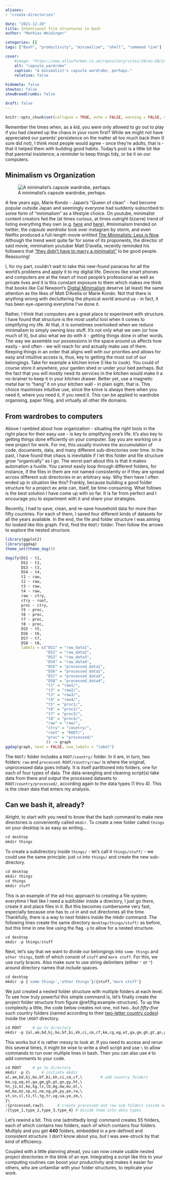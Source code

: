 ---
aliases:
- "create-directories"

date: "2021-12-20"
title: Intentional file structures in bash
author: "Mathias Weidinger"

categories: []
tags: ["Bash", "productivity", "minimalism", "shell", "command line"]

cover:
    #image: "https://www.atlasformen.co.uk/repository/sites/20/en-GB/Inspiration/capsule-wardrobe.jpg"
    alt: "capsule_wardrobe"
    caption: "A minimalist's capsule wardrobe, perhaps."
    relative: false
    
hidemeta: false
showtoc: false
showBreadCrumbs: false

draft: false
---

```{r setup, include=FALSE}
knitr::opts_chunk$set(collapse = TRUE, echo = FALSE, warning = FALSE, message = FALSE)
```



Remember the times when, as a kid, you were only allowed to go out to play if you had cleared up the chaos in your room first? While we might not have appreciated our parents' persistence on the matter all too much back then (I sure did not), I think most people would agree - once they're adults, that is - that it helped them with building good habits. Today's post is a little bit like that parental insistence; a reminder to keep things tidy, or be it on our computers.

## Minimalism vs Organization

![A minimalist's capsule wardrobe, perhaps.](https://www.atlasformen.co.uk/repository/sites/20/en-GB/Inspiration/capsule-wardrobe.jpg)

A few years ago, Marie Kondo - Japan's "Queen of clean" - had become popular outside Japan and seemingly everyone had suddenly subscribed to some form of "minimalism" as a lifestyle choice. On youtube, minimalist content creators fed the (at times curious, at times outright bizarre) trend of listing everything they own (e.g. [here](https://www.youtube.com/watch?v=TzaG0VGwCT0) and [here](https://www.youtube.com/watch?v=shLASFm-4_4)),  #minimalism trended on twitter, the *capsule wardrobe* took over instagram by storm, and even Netflix produced a full-length movie entitled [The Minimalists: Less is Now](https://www.youtube.com/watch?v=jn-xbOCZOiQ). Although the trend went quite far for some of its proponents, the director of said movie, minimalism youtuber Matt D'avella, recently reminded his followers that ["they didn't have to marry a minimalist"](https://www.youtube.com/watch?v=REJqTXh8IwY) to be good people. Reassuring!

I, for my part, couldn't wait to take this new-found panacea for all the world's problems and apply it to my digital life. Devices like smart phones and computers are at the heart of most people's professional as well as private lives and it is this constant exposure to them which makes me think that books like Cal Newport's [Digital Minimalism](https://www.calnewport.com/books/digital-minimalism/) deserve (at least) the same attention as the likes of Matt D'Avella or Marie Kondo. Not that there is anything wrong with decluttering the physical world around us - in fact, it has been eye-opening everytime I've done it.

Rather, I think that computers are a great place to experiment with structure. I have found that structure is the most useful tool when it comes to simplifying my life. At that, it is sometimes overlooked when we reduce minimalism to simply owning *less* stuff. It's not only what we own (or how much of it), but also what we do with it - getting things done in other words. The way we assemble our possessions in the space around us affects how easily - and often - we will reach for and actually make use of them. Keeping things in an order that aligns well with our priorities and allows for easy and intuitive access is, thus, key to getting the most out of our belongings. Take for example a kitchen knive (I like to cook). You could of course store it anywhere, your garden shed or under your bed perhaps. But the fact that you will mostly need its services in the kitchen would make it a no-brainer to keep it in your kitchen drawer. Better yet, use a magnetic metal bar to "hang" it on your kitchen wall - in plain sight, that is. This choice maximises intuitive use, since the knive is always there when you need it, where you need it, if you need it. This can be applied to wardrobe organising, paper filing, and virtually all other life domains.

## From wardrobes to computers

Above I rambled about how organization - situating the right tools in the right place for their easy use - is key to simplifying one's life. It's also key to getting things done efficiently on your computer. Say you are working on a new project for work. For me, this usually involves the accumulation of code, documents, data, and many different sub-directories over time. In the past, I have found that chaos is inevitable if I let this folder and file structure grow "organically" as I go. The worst part about this is that it makes automation a hustle. You cannot easily loop through different folders, for instance, if the files in them are not named consistently or if they are spread across different sub directories in an arbitrary way. Why then have I often ended up in situation like this? Frankly, because building a good folder structure for a project ex ante can, itself, be time-consuming. What follows is the best solution I have come up with so far. It is far from perfect and I encourage you to experiment with it and share your strategies.

Recently, I had to save, clean, and re-save household data for more than fifty countries. For each of them, I saved four different kinds of datasets for all the years available. In the end, the file and folder structure I was aiming for looked like this graph. First, find the `ROOT/` folder. Then follow the arrows to explore the nested structure.  

```{r example-structure, fig.cap='An example of a project folder structure.'}
library(ggplot2)
library(ggdag)
theme_set(theme_dag())

dagify(DS1 ~ t1,
       DS2 ~ t2,
       DS3 ~ t3,
       DS4 ~ t4,
       t1 ~ raw,
       t2 ~ raw,
       t3 ~ raw,
       t4 ~ raw,
       raw ~ ctry,
       ctry ~ root,
       proc ~ ctry,
       t5 ~ proc,
       t6 ~ proc,
       t7 ~ proc,
       t8 ~ proc,
       DS5 ~ t5,
       DS6 ~ t6,
       DS7 ~ t7,
       DS8 ~ t8,
       labels = c("DS1" = "raw_data1",
                  "DS2" = "raw_data2",
                  "DS3" = "raw_data3",
                  "DS4" = "raw_data4",
                  "DS5" = "processed_data1",
                  "DS6" = "processed_data2",
                  "DS7" = "processed_data3",
                  "DS8" = "processed_data4",
                  "t1" = "raw1/",
                  "t2" = "raw2/",
                  "t3" = "raw3/",
                  "t4" = "raw4/",
                  "t5" = "proc1/",
                  "t6" = "proc2/",
                  "t7" = "proc3/",
                  "t8" = "proc4/",
                  "raw" = "raw/",
                  "ctry" = "country/",
                  "root" = "ROOT/",
                  "proc" = "processed/"
                  )) -> graph
ggdag(graph, text = FALSE, use_labels = "label")
```



The `ROOT/` folder includes a `ROOT/country/` folder. In it are, in turn, two folders: `raw` and `processed`. `ROOT/country/raw/` is where the original, unprocessed data goes initially. It is itself partitioned into folders, one for each of four types of data. The data wrangling and cleaning script(s) take data from there and output the processed datasets to `ROOT/country/processed/`, according again to the data types (1 thru 4). This is the clean data that enters my analysis.

## Can we bash it, already?

Alright, to start with you need to know that the bash command to make new directories is conveniently called `mkdir`. To create a new folder called `things` on your desktop is as easy as writing...

```{r, engine = 'bash', eval = FALSE, echo = TRUE}
cd desktop
mkdir things
```

To create a subdirectory inside `things/` - let's call it `things/stuff/` - we could use the same principle: just `cd` into `things/` and create the new sub-directory. 

```{r, engine = 'bash', eval = FALSE, echo = TRUE}
cd desktop
mkdir things
cd things
mkdir stuff
```

This is an example of the ad-hoc approach to creating a file system; everytime I feel like I need a subfolder inside a directory, I just go there, create it and place files in it. But this becomes cumbersome very fast, especially because one has to `cd` in and out directories all the time. Thankfully, there is a way to nest folders inside the mkdir command. The following lines create the same directory `desktop/things/stuff/` as before, but this time in one line using the flag `-p` to allow for a nested structure.

```{r, engine = 'bash', eval = FALSE, echo = TRUE}
cd desktop
mkdir -p things/stuff
```

Next, let's say that we want to divide our belongings into `some things` and `other things`, both of which consist of `stuff` and `more stuff`. For this, we use curly braces. Also make sure to use string delimiters (either `'` or `"`) around directory names that include spaces.

```{r, engine = 'bash', eval = FALSE, echo = TRUE}
cd desktop
mkdir -p {'some things','other things'}/{stuff,'more stuff'}
```

We just created a nested folder structure with multiple folders at each level. To see how truly powerful this simple command is, let's finally create the project folder structure from figure \@ref(fig:example-structure). To up the complexity a little, the code below creates not one, not two...but *fifty-five* such country folders (named according to their [two-letter country codes](https://en.wikipedia.org/wiki/ISO_3166-1_alpha-2)) inside the `\ROOT` directory. 

```{r, engine = 'bash', eval = FALSE, echo = TRUE}
cd ROOT     # go to directory
mkdir -p {al,am,bd,bj,bo,bf,bi,kh,ci,cm,cf,km,cg,eg,et,ga,gm,gh,gt,gn,gy,ht,hn,jo,kz,ke,kg,ls,lb,mg,mw,mv,ml,md,ma,mz,np,ni,ne,ng,pk,py,pe,rw,st,sn,sl,tz,tl,tg,tr,ug,ua,ye,zm,}/{processed,raw}/{type_1,type_2,type_3,type_4}
```

This works but it is rather messy to look at. If you need to access and rerun this several times, it might be wise to write a shell script and use `\` to allow commands to run over multiple lines in bash. Then you can also use `#` to add comments to your code.

```{r, engine = 'bash', eval = FALSE, echo = TRUE}
cd ROOT     # go to directory
mkdir -p {\     # initiate mkdir
al,am,bd,bj,bo,bf,bi,kh,ci,cm,cf,\        # add country folders 
km,cg,eg,et,ga,gm,gh,gt,gn,gy,ht,\        
hn,jo,kz,ke,kg,ls,lb,mg,mw,mv,ml,\
md,ma,mz,np,ni,ne,ng,pk,py,pe,rw,\
st,sn,sl,tz,tl,tg,tr,ug,ua,ye,zm,\
}\
/{processed,raw}\      # create processed and raw sub-folders inside each country
/{type_1,type_2,type_3,type_4} # divide them into data types
```
Let's rewind a bit. This one (admittedly long) command creates 55 folders, each of which contains two folders, each of which contains four folders. Multiply and you get **440** folders, embedded in a pre-defined and consistent structure. I don't know about you, but I was awe-struck by that kind of efficiency.

Coupled with a little planning ahead, you can now create usable nested project directories in the blink of an eye. Integrating a script like this to your computing routines can boost your productivity and makes it easier for others, who are unfamiliar with your folder structures, to replicate your work.